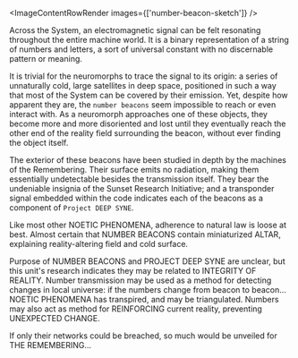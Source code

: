 ---
---


<ImageContentRowRender 
  images={['number-beacon-sketch']}
/>

Across the System, an electromagnetic signal can be felt resonating throughout the entire machine world. It is a binary representation of a string of numbers and letters, a sort of universal constant with no discernable pattern or meaning.

It is trivial for the neuromorphs to trace the signal to its origin: a series of unnaturally cold, large satellites in deep space, positioned in such a way that most of the System can be covered by their emission. Yet, despite how apparent they are, the `number beacons` seem impossible to reach or even interact with. As a neuromorph approaches one of these objects, they become more and more disoriented and lost until they eventually reach the other end of the reality field surrounding the beacon, without ever finding the object itself.

The exterior of these beacons have been studied in depth by the machines of the Remembering. Their surface emits no radiation, making them essentially undetectable besides the transmission itself. They bear the undeniable insignia of the Sunset Research Initiative; and a transponder signal embedded within the code indicates each of the beacons as a component of `Project DEEP SYNE`.

<QuoteContentRowRender author={AuthorUniserve} >
Like most other NOETIC PHENOMENA, adherence to natural law is loose at best. Almost certain that NUMBER BEACONS contain miniaturized ALTAR, explaining reality-altering field and cold surface.

Purpose of NUMBER BEACONS and PROJECT DEEP SYNE are unclear, but this unit's research indicates they may be related to INTEGRITY OF REALITY. Number transmission may be used as a method for detecting changes in local universe: if the numbers change from beacon to beacon... NOETIC PHENOMENA has transpired, and may be triangulated. Numbers may also act as method for REINFORCING current reality, preventing UNEXPECTED CHANGE.

If only their networks could be breached, so much would be unveiled for THE REMEMBERING...
</QuoteContentRowRender>